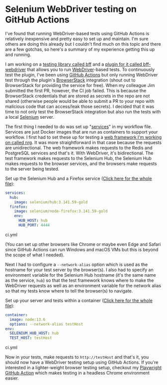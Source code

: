 # Selenium WebDriver testing on GitHub Actions

I've found that running WebDriver-based tests using GitHub Actions is relatively
inexpensive and pretty easy to set up and maintain. I'm sure others are doing
this already but I couldn't find much on this topic and there are a few gotchas,
so here's a summary of my experience getting this up and running.

I am working on a [testing library called bff](https://github.com/ianwalter/bff)
and a [plugin for it called bff-webdriver](github.com/ianwalter/bff-webdriver)
that allows you to run
[WebDriver](https://developer.mozilla.org/en-US/docs/Web/WebDriver)-based tests.
To continuously test the plugin, I've been using
[GitHub Actions](https://github.com/features/actions) but only running WebDriver
test through the plugin's [BrowserStack](https://www.browserstack.com)
integration (shout out to BrowserStack for providing the service for free). When
my colleague Jim submitted the first PR, however, the CI job failed. This is
because the BrowserStack credentials that are stored as secrets in the repo are
not shared (otherwise people would be able to submit a PR to your repo with
malicious code that can access/leak those secrets). I decided that it was time
to not only test the BrowserStack integration but also run the tests with a
local [Selenium](https://selenium.dev/) server.

The first thing I needed to do was set up
"[services](https://help.github.com/en/actions/automating-your-workflow-with-github-actions/workflow-syntax-for-github-actions#jobsjob_idservices)"
in my workflow file. Services are just Docker images that are run as containers
to support your workflow. I first had to set these up for testing a
[web framework I'm working on called nrg](https://github.com/ianwalter/nrg). It
was more straightforward in that case because the requests are unidirectional.
The web framework makes requests to the Redis and PostgreSQL services and that's
it. With WebDriver, it's bidirectional. The test framework makes requests to the
Selenium Hub, the Selenium Hub makes requests to the browser services, and the
browsers make requests to the server being tested.

Set up the Selenium Hub and a Firefox service
([Click here for the whole file](https://github.com/ianwalter/bff-webdriver/blob/master/.github/workflows/ci.yml#L16)):

```yml
services:
  hub:
    image: selenium/hub:3.141.59-gold
  firefox:
    image: selenium/node-firefox:3.141.59-gold
    env:
      HUB_HOST: hub
      HUB_PORT: 4444
```

<CodeCaption>
  ci.yml
</CodeCaption>

(You can set up other browsers like Chrome or maybe even Edge and Safari since
GitHub Actions can run Windows and macOS VMs but this is beyond the scope of
what I needed).

Next I had to configure a `--network-alias` option which is used as the hostname
for your test server by the browser(s). I also had to specify an environment
variable for the Selenium Hub hostname (it's the same name as the service,
`hub`) so that the test framework knows where to make the WebDriver requests as
well as an environment variable for the network alias so that my tests know
where to tell the browser(s) to navigate.

Set up your server and tests within a container
([Click here for the whole file](https://github.com/ianwalter/bff-webdriver/blob/master/.github/workflows/ci.yml#L10)):

```yml
container:
  image: node:13.6
  options: --network-alias testHost
env:
  SELENIUM_HUB_HOST: hub
  TEST_HOST: testHost
```

<CodeCaption>
  ci.yml
</CodeCaption>

Now in your tests, make requests to `http://testHost` and that's it, you should
now have a WebDriver testing setup using GitHub Actions. If you're interested in
a lighter-weight browser testing setup, checkout my
[Playwright GitHub Action](https://github.com/ianwalter/playwright-container)
which makes testing in a headless Chrome environment easier.
